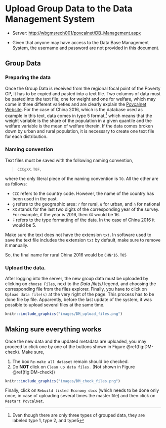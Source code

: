 # Upload Group Data to the Data Management System {#DMGroupData}

-   Server: <http://wbgmsrech001/povcalnet/DB_Management.aspx>

-   Given that anyone may have access to the Data Base Management System, the
    username and password are not provided in this document.

## Group Data

### Preparing the data

Once the Group Data is received from the regional focal point of the Poverty GP,
It has to be copied and pasted into a text file. Two columns of data must be
pasted into the text file; one for weight and one for welfare, which may come in
three different varieties and are clearly explain the [Povcalnet
Website](http://iresearch.worldbank.org/PovcalNet/povcalculator.aspx). For the
case of China 2016, which is the database used as example in this text, data
comes in type 5 format,[^dm_group_data-1] which means that the weight variable
is the share of the population in a given quantile and the welfare variable is
the mean of welfare therein. If the data comes broken down by urban and rural
population, it is necessary to create one text file for each distribution.

[^dm_group_data-1]: Even though there are only three types of grouped data, they
    are labeled type 1, type 2, and type5

### Naming convention

Text files must be saved with the following naming convention,

> `CCCgXX.T0F,`

where the only literal piece of the naming convention is `T0`. All the other are
as follows:

-   `CCC` refers to the country code. However, the name of the country has been
    used in the past.
-   `g` refers to the geographic area: `r` for rural, `u` for urban, and `n` for
    national
-   `XX` stands for the last two digits of the corresponding year of the survey.
    For example, if the year is 2016, then `XX` would be 16.
-   `F` refers to the type formatting of the data. In the case of China 2016 it
    would be 5.

Make sure the text does not have the extension `txt`. In software used to save
the text file includes the extension `txt` by default, make sure to remove it
manually.

So, the final name for rural China 2016 would be `CHNr16.T05`

### Upload the data.

After logging into the server, the new group data must be uploaded by clicking
on `choose Files`, next to the *Data file(s)* legend, and choosing the
corresponding file from the files explorer. Finally, you have to click on
`Upload data file(s)` at the very right of the page. This process has to be done
file by file. Apparently, before the last update of the system, it was possible
to upload several files at the same time.

```r
knitr::include_graphics("images/DM_upload_files.png")
```

## Making sure everything works

Once the new data and the updated metadata are uploaded, you may proceed to
click one by one of the buttons shown in Figure \@ref(fig:DM-check). Make sure,

1.  The box `Re-make all dataset` remain should be checked.
2.  Do **NOT** click on `Clean up data files.` (Not shown in Figure
    \@ref(fig:DM-check))

```r
knitr::include_graphics("images/DM_check_files.png")
```

Finally, click on `Rebuild listed Economy docs` (which needs to be done only
once, in case of uploading several times the master file) and then click on
`Restart PovcalNet`.
